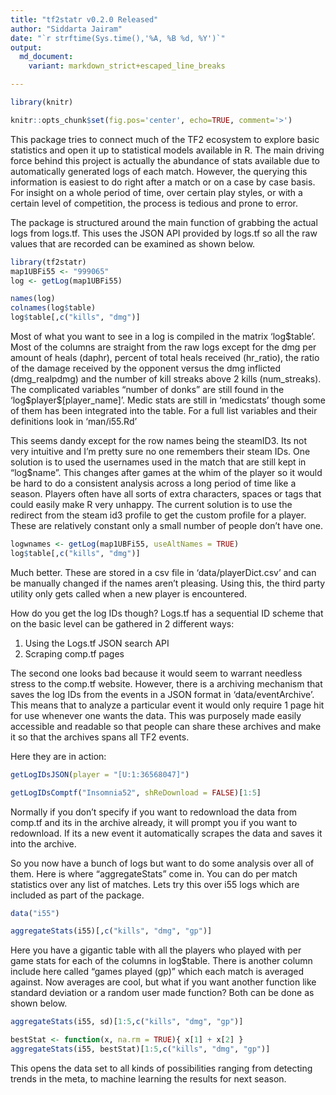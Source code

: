 ```yaml
---
title: "tf2statr v0.2.0 Released"
author: "Siddarta Jairam"
date: "`r strftime(Sys.time(),'%A, %B %d, %Y')`"
output:
  md_document:
    variant: markdown_strict+escaped_line_breaks

---
```


```r
library(knitr)

knitr::opts_chunk$set(fig.pos='center', echo=TRUE, comment='>')

```

This package tries to connect much of the TF2 ecosystem to explore basic statistics and open it up to statistical models available in R. The main driving force behind this project is actually the abundance of stats available due to automatically generated logs of each match. However, the
querying this information is easiest to do right after a match or on a case by case basis. For insight on a whole period of time, over certain play styles, or with a certain level of competition, the process is tedious and prone to error.

The package is structured around the main function of grabbing the actual logs from logs.tf. This uses the JSON API provided by logs.tf so all the raw values that are recorded can be examined as shown below.

```r
library(tf2statr)
map1UBFi55 <- "999065"
log <- getLog(map1UBFi55)

names(log)
colnames(log$table)
log$table[,c("kills", "dmg")]
```

Most of what you want to see in a log is compiled in the matrix 'log\$table'. Most of the columns are straight from the raw logs except for the dmg per amount of heals (daphr), percent of total heals received (hr_ratio), the ratio of the damage received by the opponent versus the dmg inflicted (dmg_realpdmg) and the number of kill streaks above 2 kills (num_streaks). The complicated variables "number of donks" are still found in the 'log\$player\$[player_name]'. Medic stats are still in 'medicstats' though some of them has been integrated into the table. For a full list variables and their definitions look in 'man/i55.Rd'

This seems dandy except for the row names being the steamID3. Its not very intuitive and I'm pretty sure no one remembers their steam IDs. One solution is to used the usernames used in the match that are still kept in "log\$name". This changes after games at the whim of the player so it would be hard to do a consistent analysis across a long period of time like a season. Players often have all sorts of extra characters, spaces or tags that could easily make R very unhappy. The current solution is to use the redirect from the steam id3 profile to get the custom profile for a player. These are relatively constant only a small number of people don't have one.

```r
logwnames <- getLog(map1UBFi55, useAltNames = TRUE)
log$table[,c("kills", "dmg")]

```

Much better. These are stored in a csv file in 'data/playerDict.csv' and can be manually changed if the names aren't pleasing. Using this, the third party utility only gets called when a new player is encountered.

How do you get the log IDs though? Logs.tf has a sequential ID scheme that on the basic level can be gathered in 2 different ways:

1. Using the Logs.tf JSON search API
2. Scraping comp.tf pages

The second one looks bad because it would seem to warrant needless stress to the comp.tf website. However, there is a archiving mechanism that saves the log IDs from the events in a JSON format in 'data/eventArchive'. This means that to analyze a particular event it would only require 1 page hit for use whenever one wants the data. This was purposely made easily accessible and readable so that people can share these archives and make it so that the archives spans all TF2 events.

Here they are in action:

```r
getLogIDsJSON(player = "[U:1:36568047]")

getLogIDsComptf("Insomnia52", shReDownload = FALSE)[1:5]

```
Normally if you don't specify if you want to redownload the data from comp.tf and its in the archive already, it will prompt you if you want to redownload. If its a new event it automatically scrapes the data and saves it into the archive.

So you now have a bunch of logs but want to do some analysis over all of them. Here is where "aggregateStats" come in. You can do per match statistics over any list of matches. Lets try this over i55 logs which are included as part of the package.

```r
data("i55")

aggregateStats(i55)[,c("kills", "dmg", "gp")]
```

Here you have a gigantic table with all the players who played with per game stats for each of the columns in log\$table. There is another column include here called "games played (gp)" which each match is averaged against. Now averages are cool, but what if you want another function like standard deviation or a random user made function? Both can be done as shown below.


```r

aggregateStats(i55, sd)[1:5,c("kills", "dmg", "gp")]

bestStat <- function(x, na.rm = TRUE){ x[1] + x[2] }
aggregateStats(i55, bestStat)[1:5,c("kills", "dmg", "gp")]
```

This opens the data set to all kinds of possibilities ranging from detecting trends in the meta, to machine learning the results for next season.
